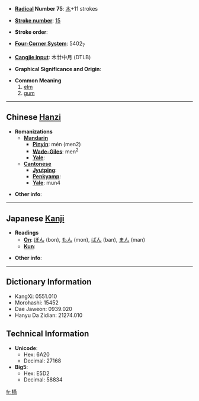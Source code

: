 * '''[[Wiktionary:Chinese radical index| Radical]] Number 75''': [[Wiktionary:Chinese radical index 木|木]]+11 strokes

* '''[[Wiktionary:Chinese total strokes index|Stroke number]]''': [[Wiktionary:Chinese total strokes index 15|15]]

* '''Stroke order''': 

* '''[[Wiktionary:Chinese four corner index|Four-Corner System]]''': 5402<sub>7</sub>

* '''[[Wiktionary:Chinese Cangjie index|Cangjie input]]''': 木廿中月 (DTLB)

* '''Graphical Significance and Origin''': 

* '''Common Meaning'''
*#[[elm]]
*# [[gum]]

----

== Chinese [[Hanzi]] ==

* '''Romanizations'''
** '''[[Mandarin]]'''
*** '''[[Pinyin]]''': mén (men2)
*** '''[[Wade-Giles]]''': men<sup>2</sup>
*** '''[[Yale]]''': 
** '''[[Cantonese]]'''
*** '''[[Jyutping]]''':
*** '''[[Penkyamp]]''': 
*** '''[[Yale]]''': mun4

* '''Other info''': 

----

== Japanese [[Kanji]] ==

* '''Readings'''
** '''[[On]]''': [[ぼん]] (bon), [[もん]] (mon), [[ばん]] (ban), [[まん]] (man)
** '''[[Kun]]''': 

* '''Other info''':  

----

== Dictionary Information ==

* KangXi: 0551.010
* Morohashi: 15452
* Dae Jaweon: 0939.020
* Hanyu Da Zidian: 21274.010

== Technical Information ==

* '''Unicode''':
** Hex: 6A20
** Decimal: 27168
* '''Big5''':
** Hex: E5D2
** Decimal: 58834

[[fr:樠]]